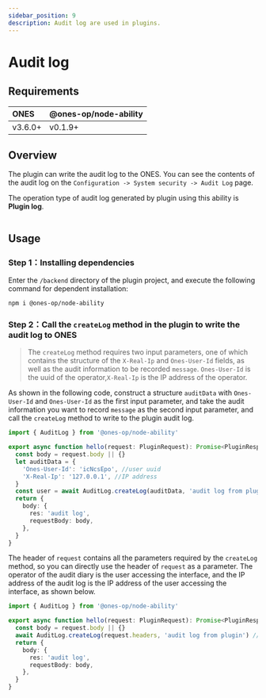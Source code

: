 ```yaml
---
sidebar_position: 9
description: Audit log are used in plugins.
---
```



# Audit log

## Requirements

| **ONES** | @ones-op/node-ability |
| :------- | :-------------------- |
| v3.6.0+  | v0.1.9+               |

## Overview

The plugin can write the audit log to the ONES. You can see the contents of the audit log on the `Configuration -> System security -> Audit Log` page.

The operation type of audit log generated by plugin using this ability is **Plugin log**.

<Image img={auditLog1} />

## Usage

### Step 1：Installing dependencies

Enter the `/backend` directory of the plugin project, and execute the following command for dependent installation:

```shell
npm i @ones-op/node-ability
```

### Step 2：Call the `createLog` method in the plugin to write the audit log to ONES

> The `createLog` method requires two input parameters, one of which contains the structure of the `X-Real-Ip` and `Ones-User-Id` fields, as well as the audit information to be recorded `message`. `Ones-User-Id` is the uuid of the operator,`X-Real-Ip` is the IP address of the operator.

As shown in the following code, construct a structure `auditData` with `Ones-User-Id` and `Ones-User-Id` as the first input parameter, and take the audit information you want to record `message` as the second input parameter, and call the `createLog` method to write to the plugin audit log.

```typescript
import { AuditLog } from '@ones-op/node-ability'

export async function hello(request: PluginRequest): Promise<PluginResponse> {
  const body = request.body || {}
  let auditData = {
    'Ones-User-Id': 'icNcsEpo', //user uuid
    'X-Real-Ip': '127.0.0.1', //IP address
  }
  const user = await AuditLog.createLog(auditData, 'audit log from plugin') //write audit information
  return {
    body: {
      res: 'audit log',
      requestBody: body,
    },
  }
}
```

The header of `request` contains all the parameters required by the `createLog` method, so you can directly use the header of `request` as a parameter. The operator of the audit diary is the user accessing the interface, and the IP address of the audit log is the IP address of the user accessing the interface, as shown below.

```typescript
import { AuditLog } from '@ones-op/node-ability'

export async function hello(request: PluginRequest): Promise<PluginResponse> {
  const body = request.body || {}
  await AuditLog.createLog(request.headers, 'audit log from plugin') //write audit information
  return {
    body: {
      res: 'audit log',
      requestBody: body,
    },
  }
}
```
